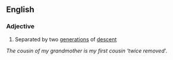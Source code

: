 ==English==

===Adjective===
{{en-adj|-}}

# {{lb|en|of cousins}} Separated by two [[generation]]s of [[descent]]
''The cousin of my grandmother is my first cousin 'twice removed'''.